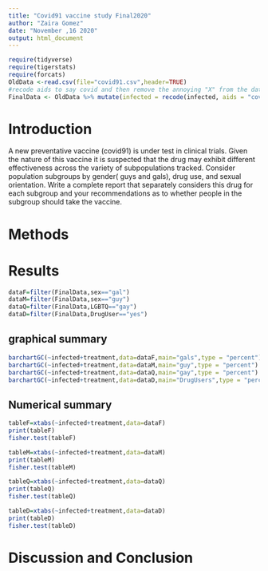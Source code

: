 ```yaml
---
title: "Covid91 vaccine study Final2020"
author: "Zaira Gomez"
date: "November ,16 2020"
output: html_document
---
```


```r
require(tidyverse)
require(tigerstats)
require(forcats)
OldData <-read.csv(file="covid91.csv",header=TRUE)
#recode aids to say covid and then remove the annoying "X" from the dataframe
FinalData <- OldData %>% mutate(infected = recode(infected, aids = "covid", none = "OK" )) %>% select(-one_of("X"))
```

# Introduction

<!--In this section you explain what you are trying to show.  Where did the data come from?  What is the research or other question you are trying to answer?.  If you skimp in this section expect to be marked down in your grade. Paint a picture of the project a couple of paragraphs is expected!-->

A new  preventative vaccine (covid91) is under test in clinical trials. Given the nature of this vaccine it is suspected that the drug may exhibit different effectiveness across the variety of subpopulations tracked. Consider population subgroups by gender( guys and gals), drug use, and sexual orientation. Write a complete report that separately considers this drug for each subgroup and your recommendations as to whether people in the subgroup should take the vaccine.

# Methods

<!--Decide on your methods:  use "variable analysis" or other appropriate descriptors.  Make sure to choose at least one graphical method and at least one numerical method. Discuss what data manipulations may be needed for example subsetting or other binning procedures and what sort of graphical displays and inferential tools will be used!-->

# Results

<!--Divide this section into two sub-sections:  One for your descriptive  results and one for your inferential results.!-->

```r
dataF=filter(FinalData,sex=="gal")
dataM=filter(FinalData,sex=="guy")
dataQ=filter(FinalData,LGBTQ=="gay")
dataD=filter(FinalData,DrugUser=="yes")
```
## graphical summary  

```r
barchartGC(~infected+treatment,data=dataF,main="gals",type = "percent")
barchartGC(~infected+treatment,data=dataM,main="guy",type = "percent")
barchartGC(~infected+treatment,data=dataQ,main="gay",type = "percent")
barchartGC(~infected+treatment,data=dataD,main="DrugUsers",type = "percent")

```

## Numerical summary 

```r
tableF=xtabs(~infected+treatment,data=dataF)
print(tableF)
fisher.test(tableF)

tableM=xtabs(~infected+treatment,data=dataM)
print(tableM)
fisher.test(tableM)

tableQ=xtabs(~infected+treatment,data=dataQ)
print(tableQ)
fisher.test(tableQ)

tableD=xtabs(~infected+treatment,data=dataD)
print(tableD)
fisher.test(tableD)


```



# Discussion and Conclusion

<!--Discussion and conclusion here.  If you found a relationship be sure to consider whether the relationship occurs because one of the variavbles causes the other, or whether they perhasps are related for some other reason.  Watch the chapter 6 videos from the GeorgeTown videos collection.!-->

